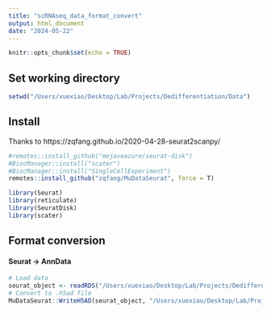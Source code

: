 ```yaml
---
title: "scRNAseq_data_format_convert"
output: html_document
date: "2024-05-22"
---
```


```r
knitr::opts_chunk$set(echo = TRUE)
```

## Set working directory
```r
setwd("/Users/xuexiao/Desktop/Lab/Projects/Dedifferentiation/Data")
```


## Install 
Thanks to https://zqfang.github.io/2020-04-28-seurat2scanpy/

```r
#remotes::install_github("mojaveazure/seurat-disk")
#BiocManager::install("scater")
#BiocManager::install("SingleCellExperiment")
remotes::install_github("zqfang/MuDataSeurat", force = T)
```

```r
library(Seurat)
library(reticulate)
library(SeuratDisk)
library(scater)
```
## Format conversion

#### Seurat -> AnnData
```r
# Load data
seurat_object <- readRDS("/Users/xuexiao/Desktop/Lab/Projects/Dedifferentiation/Data/Cancer_cell_in_house_magic_cytotrace.rds")
# Convert to .h5ad file
MuDataSeurat::WriteH5AD(seurat_object, "/Users/xuexiao/Desktop/Lab/Projects/Dedifferentiation/Data/Cancer_cell_in_house_magic_cytotrace.h5ad", assay="RNA")
```


